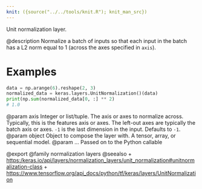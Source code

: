 ```yaml
---
knit: ({source("../../tools/knit.R"); knit_man_src})
---
```

Unit normalization layer.

@description
Normalize a batch of inputs so that each input in the batch has a L2 norm
equal to 1 (across the axes specified in `axis`).

# Examples
```python
data = np.arange(6).reshape(2, 3)
normalized_data = keras.layers.UnitNormalization()(data)
print(np.sum(normalized_data[0, :] ** 2)
# 1.0
```

@param axis Integer or list/tuple. The axis or axes to normalize across.
Typically, this is the features axis or axes. The left-out axes are
typically the batch axis or axes. `-1` is the last dimension
in the input. Defaults to `-1`.
@param object Object to compose the layer with. A tensor, array, or sequential model.
@param ... Passed on to the Python callable

@export
@family normalization layers
@seealso
+ <https:/keras.io/api/layers/normalization_layers/unit_normalization#unitnormalization-class>
+ <https://www.tensorflow.org/api_docs/python/tf/keras/layers/UnitNormalization>
